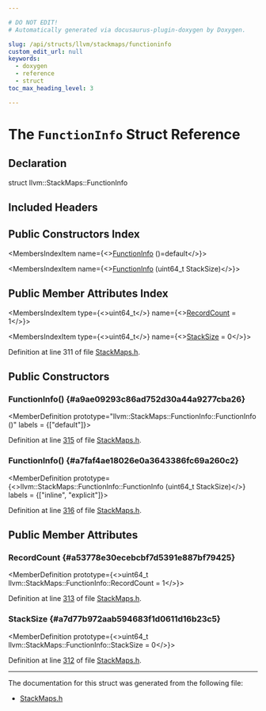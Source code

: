 ```yaml
---

# DO NOT EDIT!
# Automatically generated via docusaurus-plugin-doxygen by Doxygen.

slug: /api/structs/llvm/stackmaps/functioninfo
custom_edit_url: null
keywords:
  - doxygen
  - reference
  - struct
toc_max_heading_level: 3

---
```





# The `FunctionInfo` Struct Reference

<DoxygenPage pluginConfig={pluginConfig}>



## Declaration

<CodeBlock>struct llvm::StackMaps::FunctionInfo</CodeBlock>

## Included Headers

<IncludesList>
<IncludesListItem
  filePath="llvm/CodeGen/StackMaps.h"
  permalink="/docs/api/files/include/include/llvm/include/llvm/codegen/stackmaps-h"
  isLocal="true" />
</IncludesList>

## Public Constructors Index

<MembersIndex>

<MembersIndexItem
  name={<><a href="#a9ae09293c86ad752d30a44a9277cba26">FunctionInfo</a> ()=default</>}>
</MembersIndexItem>

<MembersIndexItem
  name={<><a href="#a7faf4ae18026e0a3643386fc69a260c2">FunctionInfo</a> (uint64&#95;t StackSize)</>}>
</MembersIndexItem>

</MembersIndex>

## Public Member Attributes Index

<MembersIndex>

<MembersIndexItem
  type={<>uint64&#95;t</>}
  name={<><a href="#a53778e30ecebcbf7d5391e887bf79425">RecordCount</a> = 1</>}>
</MembersIndexItem>

<MembersIndexItem
  type={<>uint64&#95;t</>}
  name={<><a href="#a7d77b972aab594683f1d0611d16b23c5">StackSize</a> = 0</>}>
</MembersIndexItem>

</MembersIndex>


Definition at line 311 of file <a href="/docs/api/files/include/include/llvm/include/llvm/codegen/stackmaps-h">StackMaps.h</a>.

<SectionDefinition>

## Public Constructors

### FunctionInfo() {#a9ae09293c86ad752d30a44a9277cba26}

<MemberDefinition
  prototype="llvm::StackMaps::FunctionInfo::FunctionInfo ()"
  labels = {["default"]}>

Definition at line <a href="/docs/api/files/include/include/llvm/include/llvm/codegen/stackmaps-h/#l00315">315</a> of file <a href="/docs/api/files/include/include/llvm/include/llvm/codegen/stackmaps-h">StackMaps.h</a>.
</MemberDefinition>

### FunctionInfo() {#a7faf4ae18026e0a3643386fc69a260c2}

<MemberDefinition
  prototype={<>llvm::StackMaps::FunctionInfo::FunctionInfo (uint64&#95;t StackSize)</>}
  labels = {["inline", "explicit"]}>

Definition at line <a href="/docs/api/files/include/include/llvm/include/llvm/codegen/stackmaps-h/#l00316">316</a> of file <a href="/docs/api/files/include/include/llvm/include/llvm/codegen/stackmaps-h">StackMaps.h</a>.
</MemberDefinition>

</SectionDefinition>

<SectionDefinition>

## Public Member Attributes

### RecordCount {#a53778e30ecebcbf7d5391e887bf79425}

<MemberDefinition
  prototype={<>uint64&#95;t llvm::StackMaps::FunctionInfo::RecordCount = 1</>}>

Definition at line <a href="/docs/api/files/include/include/llvm/include/llvm/codegen/stackmaps-h/#l00313">313</a> of file <a href="/docs/api/files/include/include/llvm/include/llvm/codegen/stackmaps-h">StackMaps.h</a>.
</MemberDefinition>

### StackSize {#a7d77b972aab594683f1d0611d16b23c5}

<MemberDefinition
  prototype={<>uint64&#95;t llvm::StackMaps::FunctionInfo::StackSize = 0</>}>

Definition at line <a href="/docs/api/files/include/include/llvm/include/llvm/codegen/stackmaps-h/#l00312">312</a> of file <a href="/docs/api/files/include/include/llvm/include/llvm/codegen/stackmaps-h">StackMaps.h</a>.
</MemberDefinition>

</SectionDefinition>

<hr/>

The documentation for this struct was generated from the following file:

<ul>
<li><a href="/docs/api/files/include/include/llvm/include/llvm/codegen/stackmaps-h">StackMaps.h</a></li>
</ul>

</DoxygenPage>
